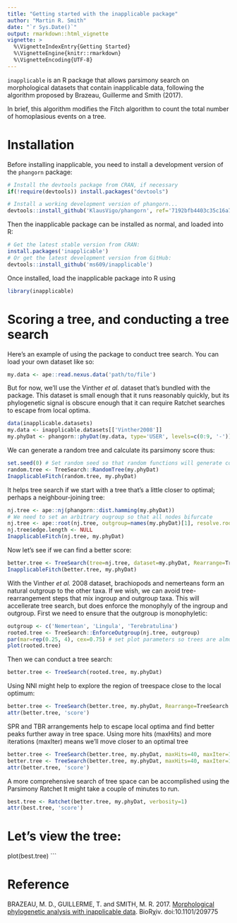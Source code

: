 ```yaml
---
title: "Getting started with the inapplicable package"
author: "Martin R. Smith"
date: "`r Sys.Date()`"
output: rmarkdown::html_vignette
vignette: >
  %\VignetteIndexEntry{Getting Started}
  %\VignetteEngine{knitr::rmarkdown}
  %\VignetteEncoding{UTF-8}
---
```



`inapplicable` is an R package that allows parsimony search on morphological datasets that contain
inapplicable data, following the algorithm proposed by Brazeau, Guillerme and Smith (2017).

In brief, this algorithm modifies the Fitch algorithm to count the total number of homoplasious 
events on a tree.

# Installation
Before installing inapplicable, you need to install a development version of the `phangorn` package:

```r
# Install the devtools package from CRAN, if necessary
if(!require(devtools)) install.packages("devtools")

# Install a working development version of phangorn...
devtools::install_github('KlausVigo/phangorn', ref='7192bfb4403c35c16a7b735160525d272736b061') # 30 Oct 2017
```

Then the inapplicable package can be installed as normal, and loaded into R:

```r
# Get the latest stable version from CRAN:
install.packages('inapplicable')
# Or get the latest development version from GitHub:
devtools::install_github('ms609/inapplicable')
```

Once installed, load the inapplicable package into R using
```r
library(inapplicable)
```

# Scoring a tree, and conducting a tree search

Here's an example of using the package to conduct tree search.
You can load your own dataset like so:

```r
my.data <- ape::read.nexus.data('path/to/file')
```

But for now, we'll use the Vinther _et al._ dataset that's bundled with the package.
This dataset is small enough that it runs reasonably quickly, but its phylogenetic
signal is obscure enough that it can require Ratchet searches to escape from local optima.

```r
data(inapplicable.datasets)
my.data <- inapplicable.datasets[['Vinther2008']]
my.phyDat <- phangorn::phyDat(my.data, type='USER', levels=c(0:9, '-'))
```

We can generate a random tree and calculate its parsimony score thus:
```r
set.seed(0) # Set random seed so that random functions will generate consistent output in this document
random.tree <- TreeSearch::RandomTree(my.phyDat)
InapplicableFitch(random.tree, my.phyDat)
```

It helps tree search if we start with a tree that's a little closer to optimal; perhaps a
neighbour-joining tree:
```r
nj.tree <- ape::nj(phangorn::dist.hamming(my.phyDat))
# We need to set an arbitrary ougroup so that all nodes bifurcate
nj.tree <- ape::root(nj.tree, outgroup=names(my.phyDat)[1], resolve.root=TRUE)
nj.tree$edge.length <- NULL
InapplicableFitch(nj.tree, my.phyDat)
```

Now let's see if we can find a better score:
```r
better.tree <- TreeSearch(tree=nj.tree, dataset=my.phyDat, Rearrange=TreeSearch::RootedNNI)
InapplicableFitch(better.tree, my.phyDat)
```

With the Vinther _et al._ 2008 dataset, brachiopods and nemerteans form an natural outgroup to 
the other taxa. 
If we wish, we can avoid tree-rearrangement steps that mix ingroup and outgroup taxa.
This will accellerate tree search, but does enforce the monophyly of the ingroup and outgroup.
First we need to ensure that the outgroup is monophyletic:

```r
outgroup <- c('Nemertean', 'Lingula', 'Terebratulina')
rooted.tree <- TreeSearch::EnforceOutgroup(nj.tree, outgroup)
par(mar=rep(0.25, 4), cex=0.75) # set plot parameters so trees are almost legible
plot(rooted.tree)
```

Then we can conduct a tree search:
```r
better.tree <- TreeSearch(rooted.tree, my.phyDat)
```

Using NNI might help to explore the region of treespace close to the local optimum:
```r
better.tree <- TreeSearch(better.tree, my.phyDat, Rearrange=TreeSearch::RootedNNI)
attr(better.tree, 'score')
```

SPR and TBR arrangements help to escape local optima and find better peaks 
further away in tree space.  Using more hits (maxHits) and more iterations (maxIter)
means we'll move closer to an optimal tree
```r
better.tree <- TreeSearch(better.tree, my.phyDat, maxHits=40, maxIter=100000, Rearrange=TreeSearch::RootedSPR, verbosity=2)
better.tree <- TreeSearch(better.tree, my.phyDat, maxHits=40, maxIter=100000, Rearrange=TreeSearch::RootedTBR, verbosity=2)
attr(better.tree, 'score')
```

A more comprehensive search of tree space can be accomplished using the Parsimony Ratchet
It might take a couple of minutes to run.
```r
best.tree <- Ratchet(better.tree, my.phyDat, verbosity=1)
attr(best.tree, 'score')
```

# Let's view the tree:
plot(best.tree)
```

# Reference

BRAZEAU, M. D., GUILLERME, T. and SMITH, M. R. 2017. [Morphological phylogenetic analysis with inapplicable data](https://www.biorxiv.org/content/early/2017/10/26/209775). BioRχiv. doi:10.1101/209775
